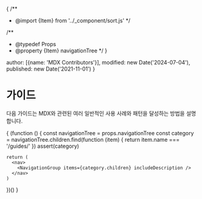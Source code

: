 {
  /**
   * @import {Item} from '../_component/sort.js'
   */

  /**
   * @typedef Props
   * @property {Item} navigationTree
   */
}


  author: [{name: 'MDX Contributors'}],
  modified: new Date('2024-07-04'),
  published: new Date('2021-11-01')
}

# 가이드

다음 가이드는 MDX와 관련된 여러 일반적인 사용 사례와 패턴을 달성하는 방법을 설명합니다.

{
  (function () {
    const navigationTree = props.navigationTree
    const category = navigationTree.children.find(function (item) {
      return item.name === '/guides/'
    })
    assert(category)

    return (
      <nav>
        <NavigationGroup items={category.children} includeDescription />
      </nav>
    )
  })()
}
